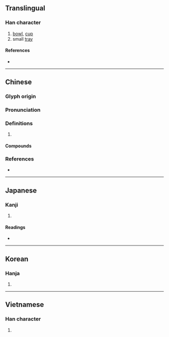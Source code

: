 {{character info/new}}
{{also|瓯}}
==Translingual==

===Han character===
{{Han char|rn=98|rad=瓦|as=11|sn=16|four=71717|canj=SRMVN|ids=⿰區瓦}}

# [[bowl]], [[cup]]
# small [[tray]]

====References====
* {{Han ref|kx=0751.220|dkj=21586|dj=1159.160|hdz=21430.150|uh=750C|ud=29964|bh=BF5E|bd=48990}}

----

==Chinese==
{{zh-forms|s=瓯}}

===Glyph origin===
{{Han etym}}

===Pronunciation===
{{zh-pron
|m=ōu
|c=au1
|mn=qz:io/xm,zz:o͘/au
|mn_note=io/o͘ - literary; au - vernacular
|mc=y
|oc=y
|cat=
}}

===Definitions===
{{zh-hanzi}}

# {{rfdef|zh}}

====Compounds====
{{zh-der|固金甌|名覆金甌|名動金甌|甌江|甌繡|甌宰|甌子|甌摳|甌越|擊甌|甌脫|甌窶|甌臾|甌劇|金甌|金甌藏名|金甌無缺}}

===References===
* {{R:yue:Hanzi}}

----

==Japanese==

===Kanji===
{{ja-kanji|grade=|rs=瓦11}}

# {{defn|lang=ja|sort=瓦11}}

====Readings====
* {{ja-readings|on=[[おう]] (ō)|kun=[[ほとぎ]] (hotogi)}}

----

==Korean==

===Hanja===
{{ko-hanja|hangeul=구|eumhun=|rv=gu|mr=ku|y=kwu}}

# {{defn|lang=ko|sort=瓦11}}

----

==Vietnamese==

===Han character===
{{vi-hantu|[[âu]]|rs=瓦11}}

# {{defn|lang=vi|sort=瓦11}}